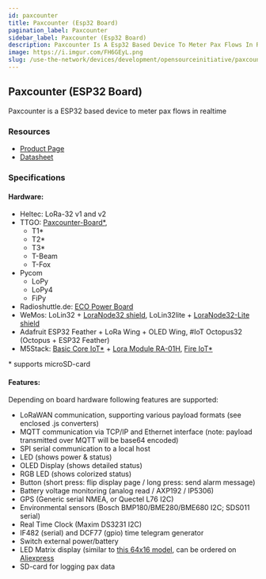 ```yaml
---
id: paxcounter
title: Paxcounter (Esp32 Board)
pagination_label: Paxcounter
sidebar_label: Paxcounter (Esp32 Board)
description: Paxcounter Is A Esp32 Based Device To Meter Pax Flows In Realtime
image: https://i.imgur.com/FH6GEyL.png
slug: /use-the-network/devices/development/opensourceinitiative/paxcounter
---
```



## Paxcounter (ESP32 Board)

Paxcounter is a ESP32 based device to meter pax flows in realtime

### Resources

- [Product Page](https://github.com/cyberman54/ESP32-Paxcounter)
- [Datasheet](https://github.com/cyberman54/ESP32-Paxcounter#readme)

### Specifications

#### Hardware:

- Heltec: LoRa-32 v1 and v2
- TTGO: [Paxcounter-Board\*](https://www.aliexpress.com/item/2251832729579512.html),
  - T1\*
  - T2\*
  - T3\*
  - T-Beam
  - T-Fox
- Pycom
  - LoPy
  - LoPy4
  - FiPy
- Radioshuttle.de:
  [ECO Power Board](https://www.radioshuttle.de/esp32-eco-power/esp32-eco-power-board/)
- WeMos: LoLin32 + [LoraNode32 shield](https://github.com/hallard/LoLin32-Lora), LoLin32lite +
  [LoraNode32-Lite shield](https://github.com/hallard/LoLin32-Lite-Lora)
- Adafruit ESP32 Feather + LoRa Wing + OLED Wing, #IoT Octopus32 (Octopus + ESP32 Feather)
- M5Stack:
  [Basic Core IoT\*](https://m5stack.com/collections/m5-core/products/basic-core-iot-development-kit) +
  [Lora Module RA-01H](https://m5stack.com/collections/m5-module/products/lora-module-868mhz),
  [Fire IoT\*](https://m5stack.com/collections/m5-core/products/fire-iot-development-kit)

\* supports microSD-card

#### Features:

Depending on board hardware following features are supported:

- LoRaWAN communication, supporting various payload formats (see enclosed .js converters)
- MQTT communication via TCP/IP and Ethernet interface (note: payload transmitted over MQTT will be
  base64 encoded)
- SPI serial communication to a local host
- LED (shows power & status)
- OLED Display (shows detailed status)
- RGB LED (shows colorized status)
- Button (short press: flip display page / long press: send alarm message)
- Battery voltage monitoring (analog read / AXP192 / IP5306)
- GPS (Generic serial NMEA, or Quectel L76 I2C)
- Environmental sensors (Bosch BMP180/BME280/BME680 I2C; SDS011 serial)
- Real Time Clock (Maxim DS3231 I2C)
- IF482 (serial) and DCF77 (gpio) time telegram generator
- Switch external power/battery
- LED Matrix display (similar to
  [this 64x16 model](https://www.instructables.com/id/64x16-RED-LED-Marquee/), can be ordered on
  [Aliexpress](https://www.aliexpress.com/item/2251832430369196.html)
- SD-card for logging pax data
